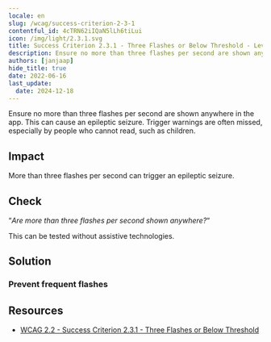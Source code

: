 ```yaml
---
locale: en
slug: /wcag/success-criterion-2-3-1
contentful_id: 4cTRN62iIQaN5lLh6tiLui
icon: /img/light/2.3.1.svg
title: Success Criterion 2.3.1 - Three Flashes or Below Threshold - Level A
description: Ensure no more than three flashes per second are shown anywhere in the app. This can cause an epileptic seizure. Trigger warnings are often missed, especially by people who cannot read, such as children.
authors: [janjaap]
hide_title: true
date: 2022-06-16
last_update:
  date: 2024-12-18
---
```


<Hero
  title="Three Flashes or Below Threshold"
  image="/img/light/2.3.1.svg"
  alt="WCAG 2.3.1 icon"
  prefix="Success Criterion 2.3.1"
  suffix="Level A"
/>

Ensure no more than three flashes per second are shown anywhere in the app. This can cause an epileptic seizure. Trigger warnings are often missed, especially by people who cannot read, such as children.

## Impact

More than three flashes per second can trigger an epileptic seizure.

## Check

“*Are more than three flashes per second shown anywhere?*“

This can be tested without assistive technologies.

## Solution

### Prevent frequent flashes

<CodeSample id="screen-flashes" locale="en"/>

## Resources

- [WCAG 2.2 - Success Criterion 2.3.1 - Three Flashes or Below Threshold](https://www.w3.org/TR/WCAG22/#three-flashes-or-below-threshold)
